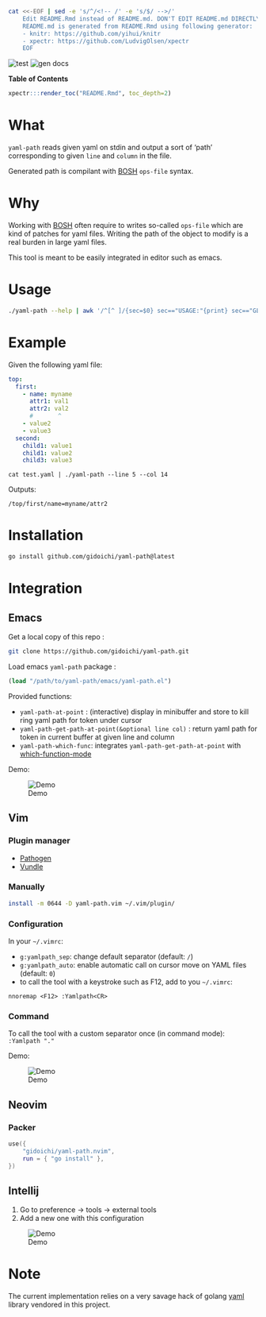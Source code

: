 ```sh
cat <<-EOF | sed -e 's/^/<!-- /' -e 's/$/ -->/'
	Edit README.Rmd instead of README.md. DON'T EDIT README.md DIRECTLY.
	README.md is generated from README.Rmd using following generator:
	- knitr: https://github.com/yihui/knitr
	- xpectr: https://github.com/LudvigOlsen/xpectr
	EOF
```

![test](https://github.com/gidoichi/yaml-path/actions/workflows/test.yml/badge.svg?branch=main)
![gen docs](https://github.com/gidoichi/yaml-path/actions/workflows/gen-docs.yml/badge.svg?branch=main)

**Table of Contents**

```r
xpectr:::render_toc("README.Rmd", toc_depth=2)
```

# What

`yaml-path` reads given yaml on stdin and output a sort of 'path' corresponding
to given `line` and `column` in the file.

Generated path is compilant with [BOSH](https://bosh.io/docs/cli-v2/) `ops-file`
syntax.

# Why

Working with [BOSH](https://bosh.io/docs/cli-v2/) often require to writes
so-called `ops-file` which are kind of patches for yaml files. Writing the path
of the object to modify is a real burden in large yaml files.

This tool is meant to be easily integrated in editor such as emacs.

# Usage

```sh
./yaml-path --help | awk '/^[^ ]/{sec=$0} sec=="USAGE:"{print} sec=="GLOBAL OPTIONS:"{print}' | sed 's/^ *$//'
```

# Example

Given the following yaml file:

```yaml
top:
  first:
    - name: myname
      attr1: val1
      attr2: val2
      #       ^
    - value2
    - value3
  second:
    child1: value1
    child1: value2
    child3: value3
```

`cat test.yaml | ./yaml-path --line 5 --col 14`

Outputs:

```
/top/first/name=myname/attr2
```

# Installation

```bash
go install github.com/gidoichi/yaml-path@latest
```

# Integration

## Emacs

Get a local copy of this repo :

```bash
git clone https://github.com/gidoichi/yaml-path.git
```

Load emacs `yaml-path` package :

```lisp
(load "/path/to/yaml-path/emacs/yaml-path.el")
```

Provided functions:

- `yaml-path-at-point` : (interactive) display in minibuffer and store to kill
  ring yaml path for token under cursor
- `yaml-path-get-path-at-point(&optional line col)` : return yaml path for token
  in current buffer at given line and column
- `yaml-path-which-func`: integrates `yaml-path-get-path-at-point` with
  [which-function-mode](https://www.emacswiki.org/emacs/WhichFuncMode)

Demo:

![Demo](./doc/demo-emacs.gif)

## Vim

### Plugin manager

- [Pathogen](https://github.com/tpope/vim-pathogen)
- [Vundle](https://github.com/VundleVim/Vundle.vim)

### Manually

```bash
install -m 0644 -D yaml-path.vim ~/.vim/plugin/
```

### Configuration

In your `~/.vimrc`:

- `g:yamlpath_sep`: change default separator (default: `/`)
- `g:yamlpath_auto`: enable automatic call on cursor move on YAML files
  (default: `0`)
- to call the tool with a keystroke such as F12, add to you `~/.vimrc`:

```
nnoremap <F12> :Yamlpath<CR>
```
### Command

To call the tool with a custom separator once (in command mode): `:Yamlpath "."`

Demo:

![Demo](./doc/demo-vim.gif)


## Neovim

### Packer

```lua
use({
    "gidoichi/yaml-path.nvim",
    run = { "go install" },
})
```

## Intellij

1. Go to preference -> tools -> external tools
2. Add a new one with this configuration

![Demo](./doc/config-intellij.png)

# Note

The current implementation relies on a very savage hack of golang
[yaml](https://github.com/go-yaml/yaml) library vendored in this project.

